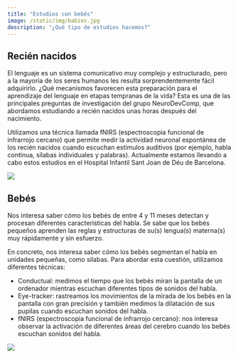 ```yaml
---
title: "Estudios con bebés"
image: /static/img/babies.jpg
description: "¿Qué tipo de estudios hacemos?"
---
```


## Recién nacidos

::: textbox
El lenguaje es un sistema comunicativo muy complejo y estructurado, pero a la mayoría de los seres humanos les resulta sorprendentemente fácil adquirirlo. ¿Qué mecanismos favorecen esta preparación para el aprendizaje del lenguaje en etapas tempranas de la vida? Esta es una de las principales preguntas de investigación del grupo NeuroDevComp, que abordamos estudiando a recién nacidos unas horas después del nacimiento.

Utilizamos una técnica llamada fNIRS (espectroscopia funcional de infrarrojo cercano) que permite medir la actividad neuronal espontánea de los recién nacidos cuando escuchan estímulos auditivos (por ejemplo, habla continua, sílabas individuales y palabras). Actualmente estamos llevando a cabo estos estudios en el Hospital Infantil Sant Joan de Déu de Barcelona.
:::

![](/static/img/neonate.jpg)

## Bebés

::: textbox
Nos interesa saber cómo los bebés de entre 4 y 11 meses detectan y procesan diferentes características del habla. Se sabe que los bebés pequeños aprenden las reglas y estructuras de su(s) lengua(s) materna(s) muy rápidamente y sin esfuerzo.

En concreto, nos interesa saber cómo los bebés segmentan el habla en unidades pequeñas, como sílabas. Para abordar esta cuestión, utilizamos diferentes técnicas:

- Conductual: medimos el tiempo que los bebés miran la pantalla de un ordenador mientras escuchan diferentes tipos de sonidos del habla.
- Eye-tracker: rastreamos los movimientos de la mirada de los bebés en la pantalla con gran precisión y también medimos la dilatación de sus pupilas cuando escuchan sonidos del habla.
- fNIRS (espectroscopia funcional de infrarrojo cercano): nos interesa observar la activación de diferentes áreas del cerebro cuando los bebés escuchan sonidos del habla.
:::

![](/static/img/babies.jpg)
